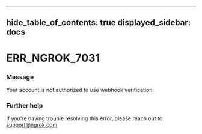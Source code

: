 

---
hide_table_of_contents: true
displayed_sidebar: docs
---


# ERR_NGROK_7031

### Message
Your account is not authorized to use webhook verification.

<ErrorDetails />



### Further help
If you're having trouble resolving this error, please reach out to [support@ngrok.com](mailto:support@ngrok.com?subject=Help%20with%20ERR_NGROK_7031)

